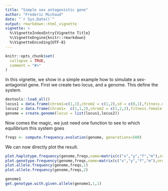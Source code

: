 ```yaml
---
title: "Simple sex antagonistic gene"
author: "Frederic Michaud"
date: "`r Sys.Date()`"
output: rmarkdown::html_vignette
vignette: >
  %\VignetteIndexEntry{Vignette Title}
  %\VignetteEngine{knitr::rmarkdown}
  %\VignetteEncoding{UTF-8}
---
```


```r
knitr::opts_chunk$set(
  collapse = TRUE,
  comment = "#>"
)
```

In this vignette, we show in a simple example how to simulate a sex-antagonist gene.
First we create two locus, and a genome. This define the system. 
```r
devtools::load_all()
locus1 = data.frame(chrom1=c(1,1),chrom2 = c(1,2),sd = c(0,1),fitness.male=c(1,1),fitness.female=c(1,1))
locus2 = data.frame(chrom1=  c(1,1,2),chrom2 = c(1,2,2),fitness.female = c(1,0.9,0.8),fitness.male = c(0.6,0.8,1))
genome = create.genome(locus = list(locus1,locus2))
```

Now comes the magic, we just need one function to see to which equilibrium this system goes

```r
freqs <- compute.frequency.evolution(genome, generations=500)
```

We can now directly plot the result.
```r
plot.haplotype.frequency(genome,freqs,name=matrix(c("x","y","f","m"),nrow=2,byrow = T))
plot.genotype.frequency(genome,freqs,name=matrix(c("x","y","f","m"),nrow=2,byrow = T))
plot.allele.frequency(genome,freqs,1)
plot.allele.frequency(genome,freqs,2)
```



```r
genome1
get.genotype.with.given.allele(genome1,1,1)
```







